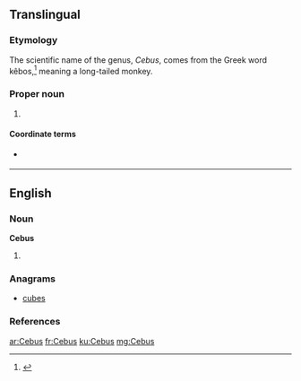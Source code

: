 ==Translingual==
{{wikipedia}}
{{wikispecies}}

===Etymology===
The scientific name of the genus, ''Cebus'', comes from the Greek word kêbos,<ref>{{cite book |author=William Rossiter |year=1879 |title=An illustrated dictionary of scientific terms |publisher=William Collins, Sons, and Company |location=London & Glasgow |isbn=0-548-93307-3 |passage=}}</ref> meaning a long-tailed monkey.

===Proper noun===

{{mul-proper noun|head=''Cebus''}}

# {{taxon|genus|subfamily|Cebinae|slender [[capuchin]] monkeys}}

====Coordinate terms====
* {{sense|genus}} {{taxlink|Sapajus|genus}}

----

==English==

===Noun===
'''Cebus'''

# {{plural of|Cebu}}

===Anagrams===
* [[cubes#English|cubes]]

===References===
<references/>

[[ar:Cebus]]
[[fr:Cebus]]
[[ku:Cebus]]
[[mg:Cebus]]